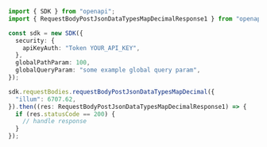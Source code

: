 ```typescript showLineNumbers copy filename="Request Body Post Json Data Types Map Decimal usage example"
import { SDK } from "openapi";
import { RequestBodyPostJsonDataTypesMapDecimalResponse1 } from "openapi/dist/sdk/models/operations";

const sdk = new SDK({
  security: {
    apiKeyAuth: "Token YOUR_API_KEY",
  },
  globalPathParam: 100,
  globalQueryParam: "some example global query param",
});

sdk.requestBodies.requestBodyPostJsonDataTypesMapDecimal({
  "illum": 6707.62,
}).then((res: RequestBodyPostJsonDataTypesMapDecimalResponse1) => {
  if (res.statusCode == 200) {
    // handle response
  }
});
```

